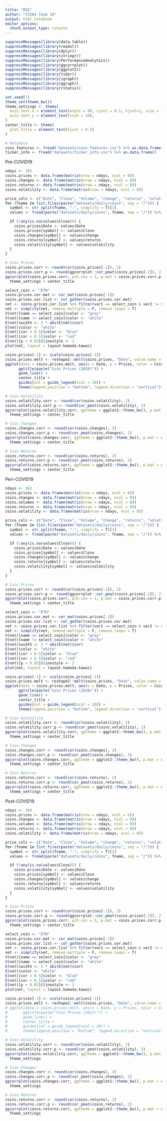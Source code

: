 ---
title: "RQ2"
author: "CS564 Team 10"
output: html_notebook
editor_options: 
  chunk_output_type: console
---

```{r}
suppressMessages(library(data.table))
suppressMessages(library(readxl))
suppressMessages(library(dplyr))
suppressMessages(library(stringr))
suppressMessages(library(PerformanceAnalytics))
suppressMessages(library(ggcorrplot))
suppressMessages(library(ggplot2))
suppressMessages(library(tidyr))
suppressMessages(library(igraph))
suppressMessages(library(ggraph))
suppressMessages(library(rstatix))

set.seed(7)
theme_set(theme_bw())
theme_settings <- theme(
  axis.text.x = element_text(angle = 90, vjust = 0.5, hjust=1, size = 10),
  axis.text.y = element_text(size = 10),
)
center_title <- theme(
  plot.title = element_text(hjust = 0.5)
)

# Metadata
coin_features <- fread("datasets/coin_features.csv") %>% as.data.frame()
ticker_info <- fread("datasets/ticker_info.csv") %>% as.data.frame()
```


Pre-COVID19
```{r}

ndays <- 365
coins.prices <- data.frame(matrix(nrow = ndays, ncol = 0))
coins.changes <- data.frame(matrix(nrow = ndays, ncol = 0))
coins.returns <- data.frame(matrix(nrow = ndays, ncol = 0))
coins.volatility <- data.frame(matrix(nrow = ndays, ncol = 0))

price_cols <- c("Date", "Close", "Volume", "change", "returns", "volatility")
for (fname in list.files(paste("datasets/daily/coins", sep = "/"))) {
  symbol <- str_split(fname, "-", simplify = T)[1]
  values <- fread(paste("datasets/daily/coins", fname, sep = "/")) %>% as.data.frame() %>% filter(Date >= "2019-01-01" & Date <= "2019-12-31") %>% select(all_of(price_cols)) %>% arrange(Date)  %>% fill(everything(), .direction = "downup")

  if (!any(is.na(values$Close))) {
    coins.prices$Date <- values$Date
    coins.prices[symbol] <- values$Close 
    coins.changes[symbol] <- values$change
    coins.returns[symbol] <- values$returns
    coins.volatility[symbol] <- values$volatility
  }
}

# Coin Prices
coins.prices.corr <- round(cor(coins.prices[-1]), 2)
coins.prices.corr.p <- round(ggcorrplot::cor_pmat(coins.prices[-1]), 2)
ggcorrplot(coins.prices.corr, pch.cex = 1, p.mat = coins.prices.corr.p, title = "Correlation in Coin Prices (2019)") +
  theme_settings + center_title

select_coin <- "ETH"
coins.prices.cor.mat <- cor_mat(coins.prices[-1])
coins.prices.cor.list <- cor_gather(coins.prices.cor.mat)
net <- coins.prices.cor.list %>% filter(var1 == select_coin & var2 != select_coin & abs(cor) > 0.5) %>% graph_from_data_frame(directed = F)
net <- simplify(net, remove.multiple = F, remove.loops = T) 
V(net)[name == select_coin]$color <- "grey"
V(net)[name != select_coin]$color <- "white"
E(net)$width <- 2 * abs(E(net)$cor)
E(net)$color <- "white"
E(net)[cor < 0.5]$color <- "blue"
E(net)[cor > 0.5]$color <- "red"
E(net)[p > 0.05]$linestyle <- 2
plot(net, layout = layout.kamada.kawai)

coins.prices[-1] <- scale(coins.prices[-1])
coins.prices.melt <- reshape2::melt(coins.prices, "Date", value.name = "Prices", variable.name = "Coins")
ggplot(data = coins.prices.melt, aes(x = Date, y = Prices, color = Coins)) +
      ggtitle(paste("Coin Prices (2019)")) +
      geom_line() + 
      center_title +
      guides(col = guide_legend(ncol = 20)) +
      theme(legend.position = "bottom", legend.direction = "vertical")

# Coin Volatility
coins.volatility.corr <- round(cor(coins.volatility), 2)
coins.volatility.corr.p <- round(cor_pmat(coins.volatility), 2)
ggcorrplot(coins.volatility.corr, ggtheme = ggplot2::theme_bw(), p.mat = coins.volatility.corr.p, title = "Coin Volatility") +
  theme_settings + center_title

# Coin Changes
coins.changes.corr <- round(cor(coins.changes), 2)
coins.changes.corr.p <- round(cor_pmat(coins.changes), 2)
ggcorrplot(coins.changes.corr, ggtheme = ggplot2::theme_bw(), p.mat = coins.changes.corr.p, title = "Coin Changes") +
  theme_settings + center_title

# Coin Returns
coins.returns.corr <- round(cor(coins.returns), 2)
coins.returns.corr.p <- round(cor_pmat(coins.returns), 2)
ggcorrplot(coins.returns.corr, ggtheme = ggplot2::theme_bw(), p.mat = coins.returns.corr.p, title = "Coin Returns") +
  theme_settings + center_title

```


Peri-COVID19
```{r}

ndays <- 362
coins.prices <- data.frame(matrix(nrow = ndays, ncol = 0))
coins.changes <- data.frame(matrix(nrow = ndays, ncol = 0))
coins.volumes <- data.frame(matrix(nrow = ndays, ncol = 0))
coins.returns <- data.frame(matrix(nrow = ndays, ncol = 0))
coins.volatility <- data.frame(matrix(nrow = ndays, ncol = 0))

price_cols <- c("Date", "Close", "Volume", "change", "returns", "volatility")
for (fname in list.files(paste("datasets/daily/coins", sep = "/"))) {
  symbol <- str_split(fname, "-", simplify = T)[1]
  values <- fread(paste("datasets/daily/coins", fname, sep = "/")) %>% as.data.frame() %>% filter(Date >= "2020-01-01" & Date <= "2020-12-31") %>% select(all_of(price_cols)) %>% arrange(Date) %>% fill(everything(), .direction = "downup")

  if (!any(is.na(values$Close))) {
    coins.prices$Date <- values$Date
    coins.prices[symbol] <- values$Close 
    coins.changes[symbol] <- values$change
    coins.returns[symbol] <- values$returns
    coins.volatility[symbol] <- values$volatility
  }
}

# Coin Prices
coins.prices.corr <- round(cor(coins.prices[-1]), 2)
coins.prices.corr.p <- round(ggcorrplot::cor_pmat(coins.prices[-1]), 2)
ggcorrplot(coins.prices.corr, pch.cex = 1, p.mat = coins.prices.corr.p, title = "Correlation in Coin Prices (2020)") +
  theme_settings + center_title

select_coin <- "ETH"
coins.prices.cor.mat <- cor_mat(coins.prices[-1])
coins.prices.cor.list <- cor_gather(coins.prices.cor.mat)
net <- coins.prices.cor.list %>% filter(var1 == select_coin & var2 != select_coin & abs(cor) > 0.5) %>% graph_from_data_frame(directed = F)
net <- simplify(net, remove.multiple = F, remove.loops = T) 
V(net)[name == select_coin]$color <- "grey"
V(net)[name != select_coin]$color <- "white"
E(net)$width <- 2 * abs(E(net)$cor)
E(net)$color <- "white"
E(net)[cor < 0.5]$color <- "blue"
E(net)[cor > 0.5]$color <- "red"
E(net)[p > 0.05]$linestyle <- 2
plot(net, layout = layout.kamada.kawai)

coins.prices[-1] <- scale(coins.prices[-1])
coins.prices.melt <- reshape2::melt(coins.prices, "Date", value.name = "Prices", variable.name = "Coins")
ggplot(data = coins.prices.melt, aes(x = Date, y = Prices, color = Coins)) +
      ggtitle(paste("Coin Prices (2020)")) +
      geom_line() + 
      center_title +
      guides(col = guide_legend(ncol = 20)) +
      theme(legend.position = "bottom", legend.direction = "vertical")

# Coin Volatility
coins.volatility.corr <- round(cor(coins.volatility), 2)
coins.volatility.corr.p <- round(cor_pmat(coins.volatility), 2)
ggcorrplot(coins.volatility.corr, ggtheme = ggplot2::theme_bw(), p.mat = coins.volatility.corr.p, title = "Coin Volatility") +
  theme_settings + center_title

# Coin Changes
coins.changes.corr <- round(cor(coins.changes), 2)
coins.changes.corr.p <- round(cor_pmat(coins.changes), 2)
ggcorrplot(coins.changes.corr, ggtheme = ggplot2::theme_bw(), p.mat = coins.changes.corr.p, title = "Coin Changes") +
  theme_settings + center_title

# Coin Returns
coins.returns.corr <- round(cor(coins.returns), 2)
coins.returns.corr.p <- round(cor_pmat(coins.returns), 2)
ggcorrplot(coins.returns.corr, ggtheme = ggplot2::theme_bw(), p.mat = coins.returns.corr.p, title = "Coin Returns") +
  theme_settings + center_title

```


Post-COVID19
```{r}

ndays <- 304
coins.prices <- data.frame(matrix(nrow = ndays, ncol = 0))
coins.changes <- data.frame(matrix(nrow = ndays, ncol = 0))
coins.volumes <- data.frame(matrix(nrow = ndays, ncol = 0))
coins.returns <- data.frame(matrix(nrow = ndays, ncol = 0))
coins.volatility <- data.frame(matrix(nrow = ndays, ncol = 0))

price_cols <- c("Date", "Close", "Volume", "change", "returns", "volatility")
for (fname in list.files(paste("datasets/daily/coins", sep = "/"))) {
  symbol <- str_split(fname, "-", simplify = T)[1]
  values <- fread(paste("datasets/daily/coins", fname, sep = "/")) %>% as.data.frame() %>% filter(Date >= "2021-01-01") %>% select(all_of(price_cols)) %>% arrange(Date)  %>% fill(everything(), .direction = "downup")

  if (!any(is.na(values$Close))) {
    coins.prices$Date <- values$Date
    coins.prices[symbol] <- values$Close 
    coins.changes[symbol] <- values$change
    coins.returns[symbol] <- values$returns
    coins.volatility[symbol] <- values$volatility
  }
}

# Coin Prices
coins.prices.corr <- round(cor(coins.prices[-1]), 2)
coins.prices.corr.p <- round(ggcorrplot::cor_pmat(coins.prices[-1]), 2)
ggcorrplot(coins.prices.corr, pch.cex = 1, p.mat = coins.prices.corr.p, title = "Correlation in Coin Prices (2021)") +
  theme_settings + center_title

select_coin <- "ETH"
coins.prices.cor.mat <- cor_mat(coins.prices[-1])
coins.prices.cor.list <- cor_gather(coins.prices.cor.mat)
net <- coins.prices.cor.list %>% filter(var1 == select_coin & var2 != select_coin & abs(cor) > 0.5) %>% graph_from_data_frame(directed = F)
net <- simplify(net, remove.multiple = F, remove.loops = T) 
V(net)[name == select_coin]$color <- "grey"
V(net)[name != select_coin]$color <- "white"
E(net)$width <- 2 * abs(E(net)$cor)
E(net)$color <- "white"
E(net)[cor < 0.5]$color <- "blue"
E(net)[cor > 0.5]$color <- "red"
E(net)[p > 0.05]$linestyle <- 2
plot(net, layout = layout.kamada.kawai)

coins.prices[-1] <- scale(coins.prices[-1])
coins.prices.melt <- reshape2::melt(coins.prices, "Date", value.name = "Prices", variable.name = "Coins")
# ggplot(data = coins.prices.melt, aes(x = Date, y = Prices, color = Coins)) +
#       ggtitle(paste("Coin Prices (2021)")) +
#       geom_line() + 
#       center_title +
#       guides(col = guide_legend(ncol = 20)) +
#       theme(legend.position = "bottom", legend.direction = "vertical")

# Coin Volatility
coins.volatility.corr <- round(cor(coins.volatility), 2)
coins.volatility.corr.p <- round(cor_pmat(coins.volatility), 2)
ggcorrplot(coins.volatility.corr, ggtheme = ggplot2::theme_bw(), p.mat = coins.volatility.corr.p, title = "Coin Volatility") +
  theme_settings

# Coin Changes
coins.changes.corr <- round(cor(coins.changes), 2)
coins.changes.corr.p <- round(cor_pmat(coins.changes), 2)
ggcorrplot(coins.changes.corr, ggtheme = ggplot2::theme_bw(), p.mat = coins.changes.corr.p, title = "Coin Changes") +
  theme_settings

# Coin Returns
coins.returns.corr <- round(cor(coins.returns), 2)
coins.returns.corr.p <- round(cor_pmat(coins.returns), 2)
ggcorrplot(coins.returns.corr, ggtheme = ggplot2::theme_bw(), p.mat = coins.returns.corr.p, title = "Coin Returns") +
  theme_settings


```

